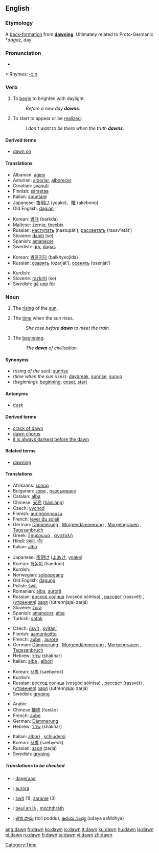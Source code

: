 {{see|Dawn}}
==English==

===Etymology===
A [[back-formation]] from '''[[dawning]]'''.  Ultimately related to Proto-Germanic *''dagaz'', day

===Pronunciation===
*{{audio|en-us-dawn.ogg|Audio (US)}}

*:Rhymes: [[Rhymes:English:-ɔːn|-ɔːn]]

===Verb===
{{en-verb}}

# {{intransitive}} To [[begin]] to brighten with daylight.
#: ''Before a new day '''dawns'''.''
# {{intransitive}} To start to appear or be [[realize]]d.
#: ''I don't want to be there when the truth '''dawns'''.''

====Derived terms====
*[[dawn on]]

====Translations====
{{trans-top|begin to brighten with daylight}}
*Albanian: [[agimi]]
*Asturian: [[alboriar]], [[alborecer]]
*Croatian: [[svanuti]]
*Finnish: [[sarastaa]]
*Italian: [[spuntare]]
*Japanese: [[ 夜明け]] (yoake)、[[曙]] (akebono)
*Old English: [[dagian]]
{{trans-mid}}
*Korean: [[밝다]] (barkda)
*Maltese: [[żerniq]], [[tbexbix]] 
*Russian: [[наступать]] (nastupát’), [[рассветать]] (rassv'etát’)
*Slovene: [[daniti]] (se)
*Spanish: [[amanecer]]
*Swedish: [[gry]], [[dagas]]
{{trans-bottom}}

{{trans-top|start to appear, be realized}}
*Korean: [[밝혀지다]] (balkhyeojida)
*Russian: [[озарять]] (ozarját’), [[осенять]] (osenját’)
{{trans-mid}}
*Kurdish: {{KUchar|[[ده‌رکه‌وتن]]}}
*Slovene: [[razkriti]] (se)
*Swedish: [[gå upp för]]
{{trans-bottom}}

===Noun===
{{en-noun|s|-}}

# {{countable}} The [[rising]] of the [[sun]].
# {{uncountable}} The [[time]] when the sun rises.
#: ''She rose before '''dawn''' to meet the train.''
# {{uncountable}} The [[beginning]].
#: ''The '''dawn''' of civilisation.''

====Synonyms====
*(''rising of the sun''): [[sunrise]]
*(''time when the sun rises''): [[daybreak]], [[sunrise]], [[sunup]]
*(''beginning''): [[beginning]], [[onset]], [[start]]

====Antonyms====

*[[dusk]]

====Derived terms====
*[[crack of dawn]]
*[[dawn chorus]]
*[[it is always darkest before the dawn]]

====Related terms====
*[[dawning]]<!--related, not derived: see the etymology above-->

====Translations====
{{trans-top|rising of the sun}}
*Afrikaans: [[sonop]]
*Bulgarian: [[зора]] {{f}}, [[разсъмване]] {{n}}
*Catalan: [[alba#Catalan|alba]] {{m}}
*Chinese: [[天亮]] ([[tiānliàng]])
*Czech: [[východ]] {{m}}
*Finnish: [[auringonnousu]]
*French: [[lever du soleil]] {{m}}
*German: [[Dämmerung]] {{f}}, [[Morgendämmerung]] {{f}}, [[Morgengrauen]] {{n}}, [[Tagesanbruch]] {{m}}
*Greek: [[ξημέρωμα]] {{n}}, [[ανατολή]] {{f}}
*Hindi: [[प्रभात]], [[भौर]]
*Italian: [[alba#Italian|alba]] {{f}}
{{trans-mid}}
*Japanese: [[夜明け]] ([[よあけ]], [[yoake]])
*Korean: [[해돋이]] (haedodi)
*Kurdish: {{KUchar|[[به‌ره‌به‌یان]]}}
*Norwegian: [[soloppgang]]
*Old English: [[dagung]] {{f}}
*Polish: [[świt]]
*Romanian: [[alba]], [[auroră]]
*Russian: [[восход солнца]] (vosxód sólntsa) {{m}}, [[рассвет]] (rassvét) {{m}}, ([[утренний|утренняя]]) [[заря]] ((útrennjaja) zarjá) {{f}}
*Slovene: [[zora]] {{f}}
*Spanish: [[amanecer]], [[alba#Spanish|alba]]
*Turkish: [[şafak]]
{{trans-bottom}}

{{trans-top|time}}
*Czech: [[úsvit]] {{m}}, [[svítání]] {{n}}
*Finnish: [[aamunkoitto]]
*French: [[aube]] {{f}}, [[aurore]] {{f}}
*German: [[Dämmerung]] {{f}}, [[Morgendämmerung]] {{f}}, [[Morgengrauen]] {{n}}, [[Tagesanbruch]] {{m}}
*Hebrew: [[שחר]] (shakhar) {{m}}
*Italian: [[alba#Italian|alba]] {{f}}, [[albori]] {{m}} {{p}}
{{trans-mid}}
*Korean: [[새벽]] (saebyeok)
*Kurdish: {{KUchar|[[به‌ره‌به‌یان]]}}
*Russian: [[восход солнца]] (vosχód sólntsa) {{m}}, [[рассвет]] (rassvét) {{m}}, ([[утренний|утренняя]]) [[заря]] ((útrennjaja) zarjá) {{f}}
*Swedish: [[gryning]] {{c}}
{{trans-bottom}}

{{trans-top|beginning}}
*Arabic {{ARchar|[[الفجر]]}}
*Chinese [[拂晓]] (fúxiǎo)
*French: [[aube]] {{f}}
*German: [[Dämmerung]] {{f}}
*Hebrew: [[שחר]] (shakhar) {{m}}
{{trans-mid}}
*Italian: [[albori]] {{mpl}}, [[schiudersi]] {{m}}
*Korean: [[새벽]] (saebyeok)
*Russian: [[заря]] (zarjá) {{f}}
*Swedish: [[gryning]] {{c}}
{{trans-bottom}}

=====Translations to be checked=====
{{checktrans}}
{{top}}
*{{ttbc|Dutch}}: [[dageraad]] {{f}}
*{{ttbc|Latin}}: [[aurora#Latin|aurora]]
{{mid}}
*{{ttbc|Polish}}: [[świt]] {{m}} (1), [[zaranie]] {{n}} (3)
*{{ttbc|Scottish Gaelic}}: [[beul an là]] {{m}}, [[mochthràth]] {{f}}
*{{ttbc|Telugu}}: [[తొలి పొద్దు]] (toli poddu), [[ఉదయ సంధ్య]] (udaya saMdhya)
{{bottom}}

[[Category:Time]]

[[ang:dawn]]
[[fr:dawn]]
[[ko:dawn]]
[[io:dawn]]
[[it:dawn]]
[[ku:dawn]]
[[hu:dawn]]
[[ja:dawn]]
[[pl:dawn]]
[[ru:dawn]]
[[fi:dawn]]
[[ta:dawn]]
[[vi:dawn]]
[[zh:dawn]]
